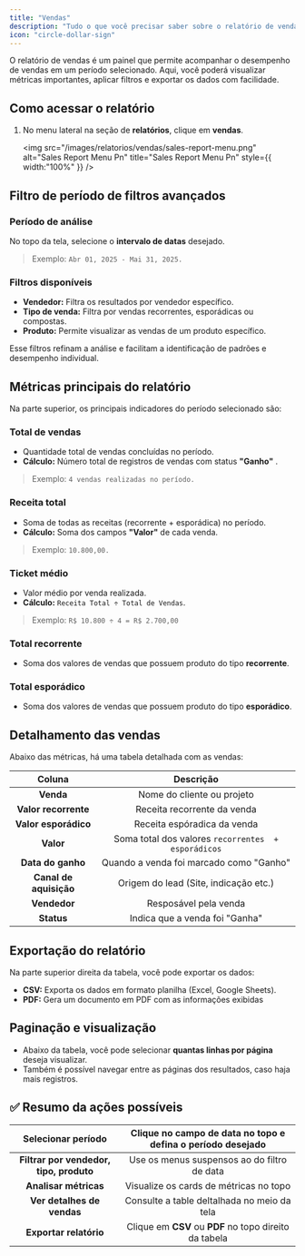 ```yaml
---
title: "Vendas"
description: "Tudo o que você precisar saber sobre o relatório de vendas no gc vendas."
icon: "circle-dollar-sign"
---
```


O relatório de vendas é um painel que permite acompanhar o desempenho de vendas em um período selecionado. Aqui, você poderá visualizar métricas importantes, aplicar filtros e exportar os dados com facilidade.

## Como acessar o relatório

1. No menu lateral na seção de **relatórios**, clique em **vendas**.

   <img
     src="/images/relatorios/vendas/sales-report-menu.png"
     alt="Sales Report Menu Pn"
     title="Sales Report Menu Pn"
     style={{ width:"100%" }}
   />

## Filtro de período de filtros avançados

### Período de análise

No topo da tela, selecione o **intervalo de datas** desejado.

> Exemplo: `Abr 01, 2025 - Mai 31, 2025.`

### Filtros disponíveis

- **Vendedor:** Filtra os resultados por vendedor específico.
- **Tipo de venda:** Filtra por vendas recorrentes, esporádicas ou compostas.
- **Produto:** Permite visualizar as vendas de um produto específico.

Esse filtros refinam a análise e facilitam a identificação de padrões e desempenho individual.

## Métricas principais do relatório

Na parte superior, os principais indicadores do período selecionado são:

### Total de vendas

- Quantidade total de vendas concluídas no período.
- **Cálculo:** Número total de registros de vendas com status **"Ganho"** .

> Exemplo: `4 vendas realizadas no período.`

### Receita total

- Soma de todas as receitas (recorrente \+ esporádica) no período.
- **Cálculo:** Soma dos campos **"Valor"** de cada venda.

> Exemplo: `10.800,00.`

### Ticket médio

- Valor médio por venda realizada.
- **Cálculo:** `Receita Total ÷ Total de Vendas`.

> Exemplo: `R$ 10.800 ÷ 4 = R$ 2.700,00`

### Total recorrente

- Soma dos valores de vendas que possuem produto do tipo **recorrente**.

### Total esporádico

- Soma dos valores de vendas que possuem produto do tipo **esporádico**.

## Detalhamento das vendas

Abaixo das métricas, há uma tabela detalhada com as vendas:

| Coluna                 | Descrição                                           |
| :--------------------: | :-------------------------------------------------: |
| **Venda**              | Nome do cliente ou projeto                          |
| **Valor recorrente**   | Receita recorrente da venda                         |
| **Valor esporádico**   | Receita espóradica da venda                         |
| **Valor**              | Soma total dos valores `recorrentes  + esporádicos` |
| **Data do ganho**      | Quando a venda foi marcado como "Ganho"             |
| **Canal de aquisição** | Origem do lead (Site, indicação etc.)               |
| **Vendedor**           | Resposável pela venda                               |
| **Status**             | Indica que a venda foi "Ganha"                      |

## Exportação do relatório

Na parte superior direita da tabela, você pode exportar os dados:

- **CSV:** Exporta os dados em formato planilha (Excel, Google Sheets).
- **PDF:** Gera um documento em PDF com as informações exibidas

## Paginação e visualização

- Abaixo da tabela, você pode selecionar **quantas linhas por página** deseja visualizar.
- Também é possível navegar entre as páginas dos resultados, caso haja mais registros.

## ✅ Resumo da ações possíveis

| **Selecionar período**                  | Clique no campo de data no topo e defina o período desejado |
| :-------------------------------------: | :---------------------------------------------------------: |
| **Filtrar por vendedor, tipo, produto** | Use os menus suspensos ao do filtro de data                 |
| **Analisar métricas**                   | Visualize os cards de métricas no topo                      |
| **Ver detalhes de vendas**              | Consulte a table deltalhada no meio da tela                 |
| **Exportar relatório**                  | Clique em **CSV** ou **PDF** no topo direito da tabela      |